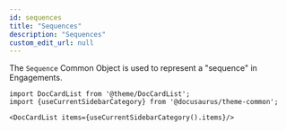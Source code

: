 ```yaml
---
id: sequences
title: "Sequences"
description: "Sequences"
custom_edit_url: null
---
```




The `Sequence` Common Object is used to represent a "sequence" in Engagements.



```mdx-code-block
import DocCardList from '@theme/DocCardList';
import {useCurrentSidebarCategory} from '@docusaurus/theme-common';

<DocCardList items={useCurrentSidebarCategory().items}/>
```
      
